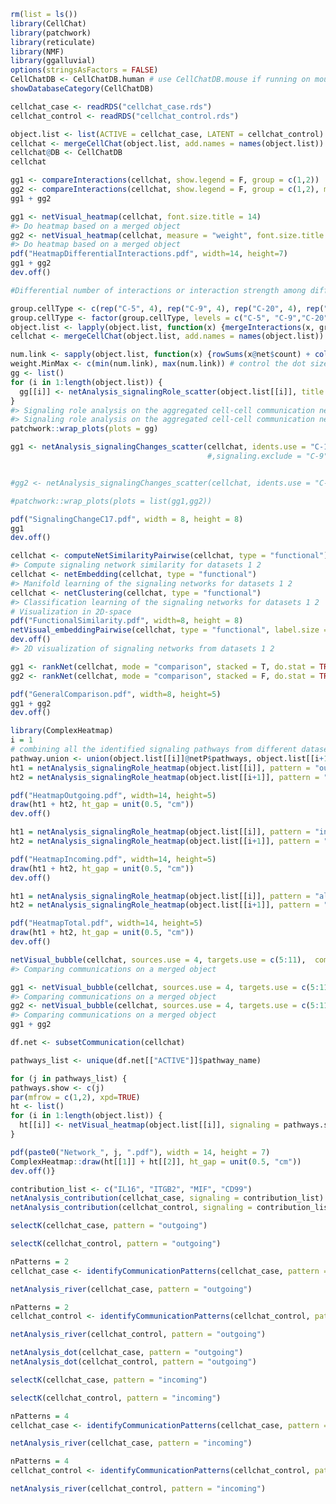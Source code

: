 ```r
rm(list = ls())
library(CellChat)
library(patchwork)
library(reticulate)
library(NMF)
library(ggalluvial)
options(stringsAsFactors = FALSE)
CellChatDB <- CellChatDB.human # use CellChatDB.mouse if running on mouse data
showDatabaseCategory(CellChatDB)
```
```r
cellchat_case <- readRDS("cellchat_case.rds")
cellchat_control <- readRDS("cellchat_control.rds")
```

```r
object.list <- list(ACTIVE = cellchat_case, LATENT = cellchat_control)
cellchat <- mergeCellChat(object.list, add.names = names(object.list))
cellchat@DB <- CellChatDB
cellchat
```

```r
gg1 <- compareInteractions(cellchat, show.legend = F, group = c(1,2))
gg2 <- compareInteractions(cellchat, show.legend = F, group = c(1,2), measure = "weight")
gg1 + gg2
```

```r
gg1 <- netVisual_heatmap(cellchat, font.size.title = 14)
#> Do heatmap based on a merged object
gg2 <- netVisual_heatmap(cellchat, measure = "weight", font.size.title = 14)
#> Do heatmap based on a merged object
pdf("HeatmapDifferentialInteractions.pdf", width=14, height=7)
gg1 + gg2
dev.off()
```

```r
#Differential number of interactions or interaction strength among different cell types

group.cellType <- c(rep("C-5", 4), rep("C-9", 4), rep("C-20", 4), rep("C-30", 4), rep("C-31", 4))
group.cellType <- factor(group.cellType, levels = c("C-5", "C-9","C-20", "C-30", "C-31"))
object.list <- lapply(object.list, function(x) {mergeInteractions(x, group.cellType)})
cellchat <- mergeCellChat(object.list, add.names = names(object.list))
```

```r
num.link <- sapply(object.list, function(x) {rowSums(x@net$count) + colSums(x@net$count)-diag(x@net$count)})
weight.MinMax <- c(min(num.link), max(num.link)) # control the dot size in the different datasets
gg <- list()
for (i in 1:length(object.list)) {
  gg[[i]] <- netAnalysis_signalingRole_scatter(object.list[[i]], title = names(object.list)[i], weight.MinMax = weight.MinMax)
}
#> Signaling role analysis on the aggregated cell-cell communication network from all signaling pathways
#> Signaling role analysis on the aggregated cell-cell communication network from all signaling pathways
patchwork::wrap_plots(plots = gg)
```
```r
gg1 <- netAnalysis_signalingChanges_scatter(cellchat, idents.use = "C-17")
                                            #,signaling.exclude = "C-9")


#gg2 <- netAnalysis_signalingChanges_scatter(cellchat, idents.use = "C-30", signaling.exclude = c("MIF"))

#patchwork::wrap_plots(plots = list(gg1,gg2))

pdf("SignalingChangeC17.pdf", width = 8, height = 8)
gg1
dev.off()

```
```r
cellchat <- computeNetSimilarityPairwise(cellchat, type = "functional")
#> Compute signaling network similarity for datasets 1 2
cellchat <- netEmbedding(cellchat, type = "functional")
#> Manifold learning of the signaling networks for datasets 1 2
cellchat <- netClustering(cellchat, type = "functional")
#> Classification learning of the signaling networks for datasets 1 2
# Visualization in 2D-space
pdf("FunctionalSimilarity.pdf", width=8, height = 8)
netVisual_embeddingPairwise(cellchat, type = "functional", label.size = 3)
dev.off()
#> 2D visualization of signaling networks from datasets 1 2
```
```r
gg1 <- rankNet(cellchat, mode = "comparison", stacked = T, do.stat = TRUE)
gg2 <- rankNet(cellchat, mode = "comparison", stacked = F, do.stat = TRUE)

pdf("GeneralComparison.pdf", width=8, height=5)
gg1 + gg2
dev.off()
```
```r
library(ComplexHeatmap)
i = 1
# combining all the identified signaling pathways from different datasets 
pathway.union <- union(object.list[[i]]@netP$pathways, object.list[[i+1]]@netP$pathways)
ht1 = netAnalysis_signalingRole_heatmap(object.list[[i]], pattern = "outgoing", signaling = pathway.union, title = names(object.list)[i], width = 8, height = 6)
ht2 = netAnalysis_signalingRole_heatmap(object.list[[i+1]], pattern = "outgoing", signaling = pathway.union, title = names(object.list)[i+1], width = 8, height = 6)

pdf("HeatmapOutgoing.pdf", width=14, height=5)
draw(ht1 + ht2, ht_gap = unit(0.5, "cm"))
dev.off()
```
```r
ht1 = netAnalysis_signalingRole_heatmap(object.list[[i]], pattern = "incoming", signaling = pathway.union, title = names(object.list)[i], width = 8, height = 6, color.heatmap = "GnBu")
ht2 = netAnalysis_signalingRole_heatmap(object.list[[i+1]], pattern = "incoming", signaling = pathway.union, title = names(object.list)[i+1], width = 8, height = 6, color.heatmap = "GnBu")

pdf("HeatmapIncoming.pdf", width=14, height=5)
draw(ht1 + ht2, ht_gap = unit(0.5, "cm"))
dev.off()
```

```r
ht1 = netAnalysis_signalingRole_heatmap(object.list[[i]], pattern = "all", signaling = pathway.union, title = names(object.list)[i], width = 8, height = 6, color.heatmap = "OrRd")
ht2 = netAnalysis_signalingRole_heatmap(object.list[[i+1]], pattern = "all", signaling = pathway.union, title = names(object.list)[i+1], width = 8, height = 6, color.heatmap = "OrRd")

pdf("HeatmapTotal.pdf", width=14, height=5)
draw(ht1 + ht2, ht_gap = unit(0.5, "cm"))
dev.off()
```

```r
netVisual_bubble(cellchat, sources.use = 4, targets.use = c(5:11),  comparison = c(1, 2), angle.x = 45)
#> Comparing communications on a merged object
```

```r
gg1 <- netVisual_bubble(cellchat, sources.use = 4, targets.use = c(5:11),  comparison = c(1, 2), max.dataset = 2, title.name = "Increased signaling in LATENT", angle.x = 45, remove.isolate = T)
#> Comparing communications on a merged object
gg2 <- netVisual_bubble(cellchat, sources.use = 4, targets.use = c(5:11),  comparison = c(1, 2), max.dataset = 1, title.name = "Decreased signaling in LATENT", angle.x = 45, remove.isolate = T)
#> Comparing communications on a merged object
gg1 + gg2
```
```r
df.net <- subsetCommunication(cellchat)
```

```r
pathways_list <- unique(df.net[["ACTIVE"]]$pathway_name)

for (j in pathways_list) {
pathways.show <- c(j) 
par(mfrow = c(1,2), xpd=TRUE)
ht <- list()
for (i in 1:length(object.list)) {
  ht[[i]] <- netVisual_heatmap(object.list[[i]], signaling = pathways.show, color.heatmap = "Reds",title.name = paste(pathways.show, "signaling ",names(object.list)[i]))
}

pdf(paste0("Network_", j, ".pdf"), width = 14, height = 7)
ComplexHeatmap::draw(ht[[1]] + ht[[2]], ht_gap = unit(0.5, "cm"))
dev.off()}
```

```r
contribution_list <- c("IL16", "ITGB2", "MIF", "CD99")
netAnalysis_contribution(cellchat_case, signaling = contribution_list)
netAnalysis_contribution(cellchat_control, signaling = contribution_list)

```

```r
selectK(cellchat_case, pattern = "outgoing")
```

```r
selectK(cellchat_control, pattern = "outgoing")
```

```r
nPatterns = 2
cellchat_case <- identifyCommunicationPatterns(cellchat_case, pattern = "outgoing", k = nPatterns)

netAnalysis_river(cellchat_case, pattern = "outgoing")
```

```r
nPatterns = 2
cellchat_control <- identifyCommunicationPatterns(cellchat_control, pattern = "outgoing", k = nPatterns)

netAnalysis_river(cellchat_control, pattern = "outgoing")
```

```r
netAnalysis_dot(cellchat_case, pattern = "outgoing")
netAnalysis_dot(cellchat_control, pattern = "outgoing")

```

```r
selectK(cellchat_case, pattern = "incoming")
```


```r
selectK(cellchat_control, pattern = "incoming")
```

```r
nPatterns = 4
cellchat_case <- identifyCommunicationPatterns(cellchat_case, pattern = "incoming", k = nPatterns)

netAnalysis_river(cellchat_case, pattern = "incoming")
```

```r
nPatterns = 4
cellchat_control <- identifyCommunicationPatterns(cellchat_control, pattern = "incoming", k = nPatterns)

netAnalysis_river(cellchat_control, pattern = "incoming")
```
